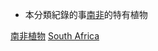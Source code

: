 *本分類紀錄的事[[南非|南非]]的特有植物


{{commonscat|Endemic flora of South Africa}}
[[Category:南非植物|]]
[[Category:各國特有植物|South Africa]]